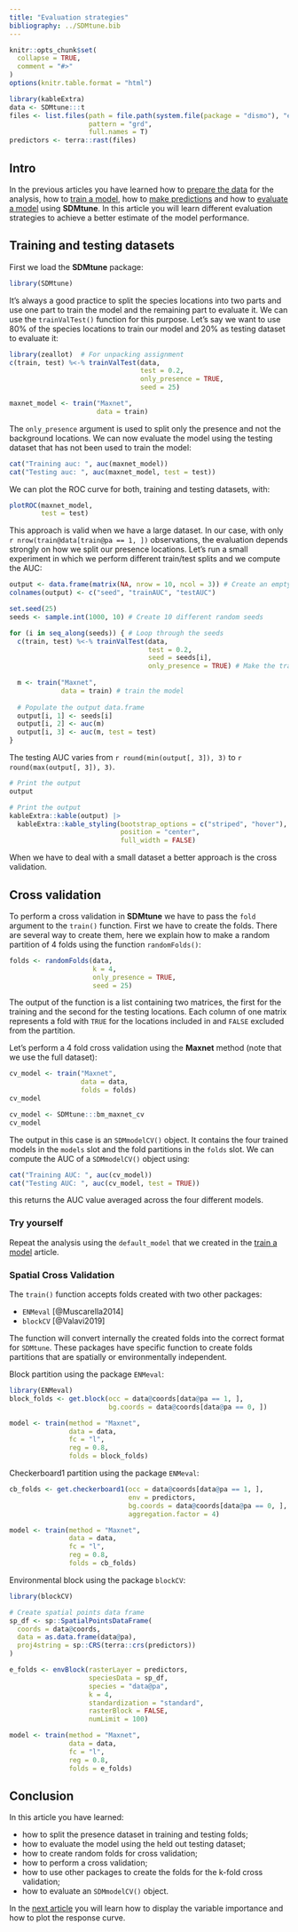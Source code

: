 ```yaml
---
title: "Evaluation strategies"
bibliography: ../SDMtune.bib
---
```


```r
knitr::opts_chunk$set(
  collapse = TRUE,
  comment = "#>"
)
options(knitr.table.format = "html")
```

```r
library(kableExtra)
data <- SDMtune:::t
files <- list.files(path = file.path(system.file(package = "dismo"), "ex"), 
                    pattern = "grd", 
                    full.names = T)
predictors <- terra::rast(files)
```

## Intro

In the previous articles you have learned how to [prepare the data](./prepare-data.html) for the analysis, how to [train a model](./train-model.html), how to [make predictions](./make-predictions.html) and how to [evaluate a model](./evaluate-model.html) using **SDMtune**. In this article you will learn different evaluation strategies to achieve a better estimate of the model performance.

## Training and testing datasets

First we load the **SDMtune** package:

```r
library(SDMtune)
```

It's always a good practice to split the species locations into two parts and use one part to train the model and the remaining part to evaluate it. We can use the `trainValTest()` function for this purpose. Let's say we want to use 80\% of the species locations to train our model and 20\% as testing dataset to evaluate it:
```r
library(zeallot)  # For unpacking assignment
c(train, test) %<-% trainValTest(data, 
                                 test = 0.2, 
                                 only_presence = TRUE, 
                                 seed = 25)

maxnet_model <- train("Maxnet", 
                      data = train)
```

The `only_presence` argument is used to split only the presence and not the background locations. We can now evaluate the model using the testing dataset that has not been used to train the model:
```r
cat("Training auc: ", auc(maxnet_model))
cat("Testing auc: ", auc(maxnet_model, test = test))
```

We can plot the ROC curve for both, training and testing datasets, with:
```r
plotROC(maxnet_model, 
        test = test)
```

This approach is valid when we have a large dataset. In our case, with only `r nrow(train@data[train@pa == 1, ])` observations, the evaluation depends strongly on how we split our presence locations. Let's run a small experiment in which we perform different train/test splits and we compute the AUC:
```r
output <- data.frame(matrix(NA, nrow = 10, ncol = 3)) # Create an empty data.frame
colnames(output) <- c("seed", "trainAUC", "testAUC")

set.seed(25)
seeds <- sample.int(1000, 10) # Create 10 different random seeds

for (i in seq_along(seeds)) { # Loop through the seeds
  c(train, test) %<-% trainValTest(data, 
                                   test = 0.2, 
                                   seed = seeds[i], 
                                   only_presence = TRUE) # Make the train/test split
  
  m <- train("Maxnet", 
             data = train) # train the model
  
  # Populate the output data.frame
  output[i, 1] <- seeds[i]
  output[i, 2] <- auc(m)
  output[i, 3] <- auc(m, test = test)
}
```

The testing AUC varies from `r round(min(output[, 3]), 3)` to `r round(max(output[, 3]), 3)`.
```r
# Print the output
output
```
```r
# Print the output
kableExtra::kable(output) |> 
  kableExtra::kable_styling(bootstrap_options = c("striped", "hover"),
                            position = "center",
                            full_width = FALSE)
```

When we have to deal with a small dataset a better approach is the cross validation.

## Cross validation

To perform a cross validation in **SDMtune** we have to pass the `fold` argument to the `train()` function. First we have to create the folds. There are several way to create them, here we explain how to make a random partition of 4 folds using the function `randomFolds()`:
```r
folds <- randomFolds(data, 
                     k = 4, 
                     only_presence = TRUE, 
                     seed = 25)
```

The output of the function is a list containing two matrices, the first for the training and the second for the testing locations. Each column of one matrix represents a fold with `TRUE` for the locations included in and `FALSE` excluded from the partition.

Let's perform a 4 fold cross validation using the **Maxnet** method (note that we use the full dataset):
```r
cv_model <- train("Maxnet", 
                  data = data, 
                  folds = folds)
cv_model
```
```r
cv_model <- SDMtune:::bm_maxnet_cv
cv_model
```

The output in this case is an `SDMmodelCV()` object. It contains the four trained models in the `models` slot and the fold partitions in the `folds` slot. We can compute the AUC of a `SDMmodelCV()` object using:
```r
cat("Training AUC: ", auc(cv_model))
cat("Testing AUC: ", auc(cv_model, test = TRUE))
```

this returns the AUC value averaged across the four different models.

### Try yourself

Repeat the analysis using the `default_model` that we created in the [train a model](./model-training.html#train-a-model-with-default-settings) article.

### Spatial Cross Validation

The `train()` function accepts folds created with two other packages:

* `ENMeval` [@Muscarella2014]
* `blockCV` [@Valavi2019]

The function will convert internally the created folds into the correct format for `SDMtune`. These packages have specific function to create folds partitions that are spatially or environmentally independent.

Block partition using the package `ENMeval`:
```r
library(ENMeval)
block_folds <- get.block(occ = data@coords[data@pa == 1, ], 
                         bg.coords = data@coords[data@pa == 0, ])

model <- train(method = "Maxnet", 
               data = data, 
               fc = "l", 
               reg = 0.8, 
               folds = block_folds)
```

Checkerboard1 partition using the package `ENMeval`:
```r
cb_folds <- get.checkerboard1(occ = data@coords[data@pa == 1, ], 
                              env = predictors, 
                              bg.coords = data@coords[data@pa == 0, ], 
                              aggregation.factor = 4)

model <- train(method = "Maxnet", 
               data = data, 
               fc = "l", 
               reg = 0.8, 
               folds = cb_folds)
```


Environmental block using the package `blockCV`:
```r
library(blockCV)

# Create spatial points data frame
sp_df <- sp::SpatialPointsDataFrame(
  coords = data@coords, 
  data = as.data.frame(data@pa), 
  proj4string = sp::CRS(terra::crs(predictors))
)

e_folds <- envBlock(rasterLayer = predictors, 
                    speciesData = sp_df, 
                    species = "data@pa", 
                    k = 4, 
                    standardization = "standard", 
                    rasterBlock = FALSE, 
                    numLimit = 100)

model <- train(method = "Maxnet", 
               data = data, 
               fc = "l", 
               reg = 0.8, 
               folds = e_folds)
```

## Conclusion

In this article you have learned:

* how to split the presence dataset in training and testing folds;
* how to evaluate the model using the held out testing dataset;
* how to create random folds for cross validation;
* how to perform a cross validation;
* how to use other packages to create the folds for the k-fold cross validation;
* how to evaluate an `SDMmodelCV()` object.

In the [next article](./variable-importance.html) you will learn how to display the variable importance and how to plot the response curve.
